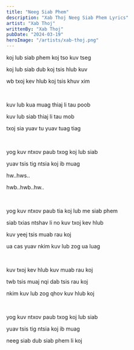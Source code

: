 ```yaml
---
title: "Neeg Siab Phem"
description: "Xab Thoj Neeg Siab Phem Lyrics"
artist: "Xab Thoj"
writtenBy: "Xab Thoj"
pubDate: "2024-03-19"
heroImage: "/artists/xab-thoj.png"
---
```


koj lub siab phem koj tso kuv tseg

koj lub siab dub koj tsis hlub kuv

wb txoj kev hlub koj tsis khuv xim

<br />

kuv lub kua muag thiaj li tau poob

kuv lub siab thiaj li tau mob

txoj sia yuav tu yuav tuag tiag

<br />

yog kuv ntxov paub txog koj lub siab

yuav tsis tig ntsia koj ib muag

hw..hws..

hwb..hwb..hw..

<br />

yog kuv ntxov paub tia koj lub me siab phem

siab txias ntshav li no kuv txoj kev hlub

kuv yeej tsis muab rau koj

ua cas yuav nkim kuv lub zog ua luag

<br />

kuv txoj kev hlub kuv muab rau koj

twb tsis muaj nqi dab tsis rau koj

nkim kuv lub zog qhov kuv hlub koj

<br />

yog kuv ntxov paub txog koj lub siab

yuav tsis tig ntsia koj ib muag

neeg siab dub siab phem li koj
